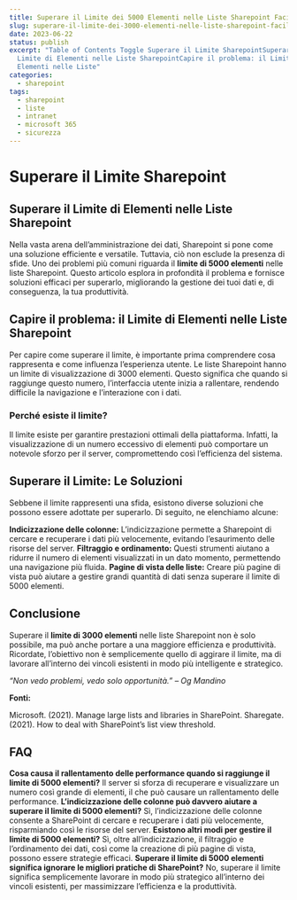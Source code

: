 ```yaml
---
title: Superare il Limite dei 5000 Elementi nelle Liste Sharepoint Facilmente
slug: superare-il-limite-dei-3000-elementi-nelle-liste-sharepoint-facilmente
date: 2023-06-22
status: publish
excerpt: "Table of Contents Toggle Superare il Limite SharepointSuperare il
  Limite di Elementi nelle Liste SharepointCapire il problema: il Limite di
  Elementi nelle Liste"
categories:
  - sharepoint
tags:
  - sharepoint
  - liste
  - intranet
  - microsoft 365
  - sicurezza
---
```


<TwoCol src="" alt="" width={1200} height={800} caption="">

</TwoCol>

# **Superare il Limite Sharepoint**

## **Superare il Limite di Elementi nelle Liste Sharepoint**

Nella vasta arena dell&#8217;amministrazione dei dati, Sharepoint si pone come una soluzione efficiente e versatile. Tuttavia, ciò non esclude la presenza di sfide. Uno dei problemi più comuni riguarda il **limite di 5000 elementi** nelle liste Sharepoint. Questo articolo esplora in profondità il problema e fornisce soluzioni efficaci per superarlo, migliorando la gestione dei tuoi dati e, di conseguenza, la tua produttività.


## **Capire il problema: il Limite di Elementi nelle Liste Sharepoint**

Per capire come superare il limite, è importante prima comprendere cosa rappresenta e come influenza l&#8217;esperienza utente. Le liste Sharepoint hanno un limite di visualizzazione di 3000 elementi. Questo significa che quando si raggiunge questo numero, l&#8217;interfaccia utente inizia a rallentare, rendendo difficile la navigazione e l&#8217;interazione con i dati.


### **Perché esiste il limite?**

Il limite esiste per garantire prestazioni ottimali della piattaforma. Infatti, la visualizzazione di un numero eccessivo di elementi può comportare un notevole sforzo per il server, compromettendo così l&#8217;efficienza del sistema.


## **Superare il Limite: Le Soluzioni**

Sebbene il limite rappresenti una sfida, esistono diverse soluzioni che possono essere adottate per superarlo. Di seguito, ne elenchiamo alcune:



**Indicizzazione delle colonne:** L&#8217;indicizzazione permette a Sharepoint di cercare e recuperare i dati più velocemente, evitando l&#8217;esaurimento delle risorse del server.
**Filtraggio e ordinamento:** Questi strumenti aiutano a ridurre il numero di elementi visualizzati in un dato momento, permettendo una navigazione più fluida.
**Pagine di vista delle liste:** Creare più pagine di vista può aiutare a gestire grandi quantità di dati senza superare il limite di 5000 elementi.

## **Conclusione**

Superare il **limite di 3000 elementi** nelle liste Sharepoint non è solo possibile, ma può anche portare a una maggiore efficienza e produttività. Ricordate, l&#8217;obiettivo non è semplicemente quello di aggirare il limite, ma di lavorare all&#8217;interno dei vincoli esistenti in modo più intelligente e strategico.


*“Non vedo problemi, vedo solo opportunità.” &#8211; Og Mandino*


**Fonti:**



Microsoft. (2021). Manage large lists and libraries in SharePoint.
Sharegate. (2021). How to deal with SharePoint&#8217;s list view threshold.

## **FAQ**


**Cosa causa il rallentamento delle performance quando si raggiunge il limite di 5000 elementi?**
Il server si sforza di recuperare e visualizzare un numero così grande di elementi, il che può causare un rallentamento delle performance.
**L&#8217;indicizzazione delle colonne può davvero aiutare a superare il limite di 5000 elementi?**
Sì, l&#8217;indicizzazione delle colonne consente a SharePoint di cercare e recuperare i dati più velocemente, risparmiando così le risorse del server.
**Esistono altri modi per gestire il limite di 5000 elementi?**
Sì, oltre all&#8217;indicizzazione, il filtraggio e l&#8217;ordinamento dei dati, così come la creazione di più pagine di vista, possono essere strategie efficaci.
**Superare il limite di 5000 elementi significa ignorare le migliori pratiche di SharePoint?**
No, superare il limite significa semplicemente lavorare in modo più strategico all&#8217;interno dei vincoli esistenti, per massimizzare l&#8217;efficienza e la produttività.

&nbsp;


